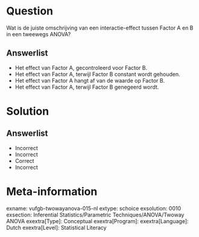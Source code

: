 Question
========

Wat is de juiste omschrijving van een interactie-effect tussen Factor A en B in een tweewegs ANOVA?
  
Answerlist
----------
* Het effect van Factor A, gecontroleerd voor Factor B.
* Het effect van Factor A, terwijl Factor B constant wordt gehouden.
* Het effect van Factor A hangt af van de waarde op Factor B.
* Het effect van Factor A, terwijl Factor B genegeerd wordt.


Solution
========

Answerlist
----------
* Incorrect
* Incorrect
* Correct
* Incorrect

Meta-information
================
exname: vufgb-twowayanova-015-nl
extype: schoice
exsolution: 0010
exsection: Inferential Statistics/Parametric Techniques/ANOVA/Twoway ANOVA
exextra[Type]: Conceptual
exextra[Program]: 
exextra[Language]: Dutch 
exextra[Level]: Statistical Literacy
